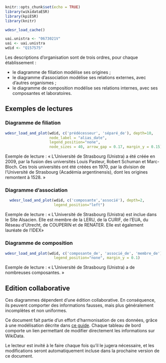 
```r
knitr::opts_chunk$set(echo = TRUE)
library(wikidataESR)
library(kpiESR)
library(knitr)

wdesr_load_cache()

uai.unistra <- "0673021V"
uai <- uai.unistra
wdid <- "Q157575"
```

Les descriptions d'organisation sont de trois ordres, pour chaque établissement :

- le diagramme de filiation modélise ses origines ;
- le diagramme d'association modélise ses relations externes, avec d'autres organismes ;
- le diagramme de composition modélise ses relations internes, avec ses composantes et laboratoires.


## Exemples de lectures 

### Diagramme de filiation

```r
wdesr_load_and_plot(wdid, c('prédécesseur', 'séparé_de'), depth=10, 
                    node_label = "alias_date",
                    legend_position="none",
                    node_sizes = 40, arrow_gap = 0.17, margin_y = 0.15)
```

Exemple de lecture : « L'Université de Strasbourg (Unistra) a été créée en 2009, par la fusion des universités Louis Pasteur, Robert Schuman et Marc-Bloch. Ces trois universités ont été créées en 1970, par la division de l'Université de Strasbourg (Académia argentinensis), dont les origines remontent à 1528. »


### Diagramme d'association

```r
  wdesr_load_and_plot(wdid, c('composante','associé'), depth=2,
                      legend_position="left")
```

Exemple de lecture : « L'Université de Strasbourg (Unistra) est inclue dans le Site Alsacien. Elle est membre de la LERU, de la CURIF, de l'EUA, du Réseau d'Utrecht, de COUPERIN et de RENATER. Elle est également lauréate de l'IDEX»

### Diagramme de composition

```r
wdesr_load_and_plot(wdid, c('composante_de', 'associé_de', 'membre_de'), depth=2, 
                      legend_position="none", margin_y = 0.1)
```

Exemple de lecture : « L'Université de Strasbourg (Unistra) a de nombreuses composantes. »

## Edition collaborative
Ces diagrammes dépendent d'une édition collaborative. En conséquence, ils peuvent comporter des informations fausses, mais plus généralement incomplètes et non uniformes. 

Ce document fait partie d'un effort d'harmonisation de ces données, grâce à une modélisation décrite dans [ce guide](https://github.com/cpesr/wikidataESR/blob/master/Rmd/wikidataESR.md). Chaque tableau de bord comporte un lien permettant de modifier directement les informations sur WikiData.

Le lecteur est invité à le faire chaque fois qu'il le jugera nécessaire, et les modifications seront automatiquement incluse dans la prochaine version de ce document.